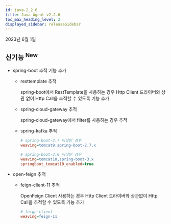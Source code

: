 ```yaml
---
id: java-2_2_6
title: Java Agent v2.2.6
toc_max_heading_level: 2
displayed_sidebar: releaseSidebar
---
```


2023년 6월 1일

## 신기능 <sup><Status>New</Status></sup>

- spring-boot 추적 기능 추가

  - resttemplate 추적
  
    spring-boot에서 RestTemplate을 사용하는 경우 Http Client 드라이버와 상관 없이 Http Call을 추적할 수 있도록 기능 추가

  - spring-cloud-gateway 추적
    
    spring-cloud-gateway에서 filter를 사용하는 경우 추적
  
  - spring-kafka 추적
  
    ```ini title='whatap.conf'
    # spring-boot-2.7 이상인 경우
    weaving=tomcat9,spring-boot-2.7.x
    
    # spring-boot-3.0 이상인 경우
    weaving=tomcat10,spring-boot-3.x
    springboot_tomcat10_enabled=true
    ```
    
- open-feign 추적
  
  - feign-client-11 추적
  
    OpenFeign Client 사용하는 경우 Http Client 드라이버와 상관없이 Http Call을 추적할 수 있도록 기능 추가
      
    ```ini title='whatap.conf'
    # feign-client
    weaving=feign-11
    ```